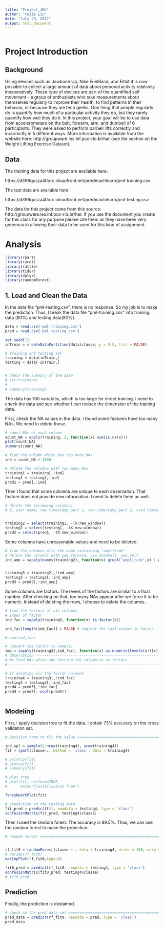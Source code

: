 ```yaml
---
title: "Project_JHU"
author: "Yujie Liu"
date: "July 20, 2017"
output: html_document
---
```


```r

```

# Project Introduction
## Background

Using devices such as Jawbone Up, Nike FuelBand, and Fitbit it is now possible to collect a large amount of data about personal activity relatively inexpensively. These type of devices are part of the quantified self movement - a group of enthusiasts who take measurements about themselves regularly to improve their health, to find patterns in their behavior, or because they are tech geeks. One thing that people regularly do is quantify how much of a particular activity they do, but they rarely quantify how well they do it. In this project, your goal will be to use data from accelerometers on the belt, forearm, arm, and dumbell of 6 participants. They were asked to perform barbell lifts correctly and incorrectly in 5 different ways. More information is available from the website here: http://groupware.les.inf.puc-rio.br/har (see the section on the Weight Lifting Exercise Dataset).

## Data

The training data for this project are available here:

https://d396qusza40orc.cloudfront.net/predmachlearn/pml-training.csv

The test data are available here:

https://d396qusza40orc.cloudfront.net/predmachlearn/pml-testing.csv


The data for this project come from this source: http://groupware.les.inf.puc-rio.br/har. If you use the document you create for this class for any purpose please cite them as they have been very generous in allowing their data to be used for this kind of assignment.



# Analysis
```r
library(rpart)
library(caret)
library(rattle)
library(tidyr)
library(dplyr)
library(randomForest)
```
## 1. Load and Clean the Data
In the data file "pml-testing.csv", there is no response. So my job is to make the prediction. Thus, I break the data file "pml-training.csv" into training data (80%) and testing data(80%). 

```r
data = read.csv('pml-training.csv')
pred = read.csv('pml-testing.csv')

set.seed(1)
inTrain = createDataPartition(data$classe, p = 0.8, list = FALSE)

# training and testing set
training = data[inTrain,]
testing = data[-inTrain,]


# Check the summary of the data
# str(training)
# 
# summary(training)

```

The data has 160 variables, which is too large for direct training. I need to check the data and see whether I can reduce the dimension of the training data. 

First, check the NA values in the data. I found some features have too many NAs. We need to delete those. 

```r
# count NAs of each column
count_NA = apply(training, 2, function(x) sum(is.na(x)))
plot(count_NA)
summary(count_NA)

# find the column which has too many NAs
ind = count_NA > 1000

# delete the columns with too many NAs
training1 = training[,!ind]
testing1 = testing[,!ind]
pred1 = pred[,!ind]

```

Then I found that some columns are unique to each observation. That feature does not provide new information. I need to delete them as well.

```r
# delete the following columns:
# X, user_name, raw_timestamp_part_1, raw_timestamp_part_2, cvtd_timestamp


training2 = select(training1, -(X:new_window))
testing2 = select(testing1, -(X:new_window))
pred2 = select(pred1, -(X:new_window))

```

Some columns have unreasonable values and need to be deleted. 
```r
# find the columns with the name containing "amplitude"
# delete the columns with yaw_forearm, yaw_dumbbell, yaw_belt
ind_amp = sapply(names(training2), function(x) grepl("amplitude",x) | grepl("yaw_forearm",x) | grepl("yaw_dumbbell", x) | grepl("yaw_belt", x))


training3 = training2[,!ind_amp]
testing3 = testing2[,!ind_amp]
pred3 = pred2[,!ind_amp]

```

Some columns are factors. The levels of the factors are similar to a float number. After checking on that, too many NAs appear after we force it to be numeric. Instead of deleting the rows, I choose to delete the columns. 

```r
# find the factors of all columns
# index of factor
ind_fac = sapply(training3, function(x) is.factor(x))

ind_fac[length(ind_fac)] = FALSE # neglect the last column in factor

# sum(ind_fac)

# convert the factor to numeric
tmp = sapply(training3[,ind_fac], function(x) as.numeric(levels(x))[x])
# Observation -------------------------------------------------------------
# We find NAs after the forcing the column to be factors 
# -------------------------------------------------------------------------

# if deleting all the factor columns
training4 = training3[,!ind_fac]
testing4 = testing3[,!ind_fac]
pred4 = pred3[,!ind_fac]
pred4 = pred4[,-ncol(pred4)]



```

## Modeling
First, I apply decision tree to fit the data. I obtain 73% accuracy on the cross validation set. 
```r
# Decision tree to fit the value =====================================================

ind_spl = sample(1:nrow(training4), nrow(training4))
fit = rpart(classe~., method = 'class', data = training4)

# printcp(fit)
# plotcp(fit)
# summary(fit)

# plot tree 
# plot(fit, uniform=TRUE, 
#      main="Classification Tree")

fancyRpartPlot(fit)

# prediction on the testing data
fit_pred = predict(fit, newdata = testing4, type = 'class')
confusionMatrix(fit_pred, testing4$classe)


```



Then I used the random forest. The accuracy is 99.5%. Thus, we can use the random forest to make the prediction. 
```R
# random forest =======================================================================


rf_fit0 = randomForest(classe ~., data = training4, ntree = 100, mtry = 7)
# varImp(rf_fit0)
varImpPlot(rf_fit0,type=2)

fit0_pred = predict(rf_fit0, newdata = testing4, type = 'class')
confusionMatrix(fit0_pred, testing4$classe)
# fit0_pred

```

## Prediction
Finally, the prediction is obstained. 
```r

# check on the pred data set =========================================================
pred_data = predict(rf_fit0, newdata = pred, type = 'class')
pred_data

```








